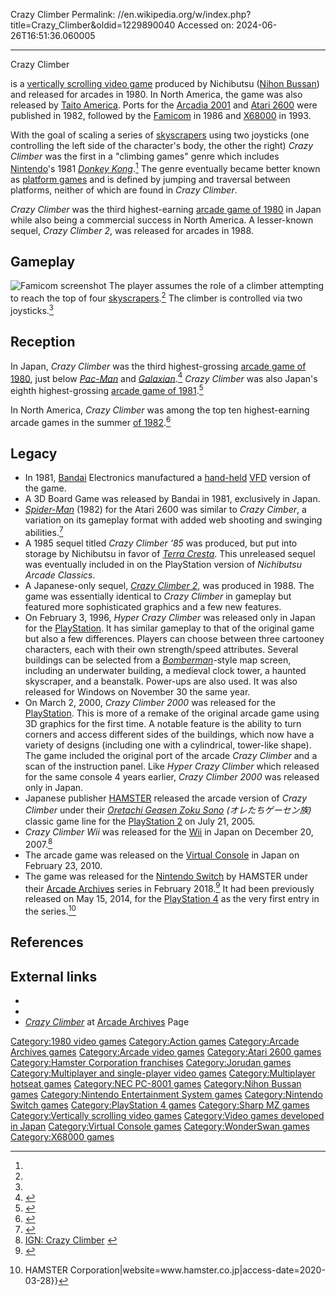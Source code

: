 Crazy Climber
Permalink: //en.wikipedia.org/w/index.php?title=Crazy_Climber&oldid=1229890040
Accessed on: 2024-06-26T16:51:36.060005



------
Crazy Climber
{{Short description|1980 video game}}
{{Infobox video game
| title = Crazy Climber
| image = Crazy-climber-flyer.jpg
| caption = Arcade flyer
| developer = Jorudan
| publisher = '''Arcade''' {{vgrelease|WW|[[Nichibutsu]]<ref name="EU">{{cite web |title=Video Game Flyers: Crazy Climber, Nichibutsu (EU) |url=https://flyers.arcade-museum.com/?page=thumbs&db=videodb&id=5277 |website=The Arcade Flyer Archive |access-date=13 May 2021}}</ref><ref name="NA">{{cite web |title=Video Game Flyers: Crazy Climber, Nichibutsu (NA) |url=https://flyers.arcade-museum.com/?page=thumbs&db=videodb&id=4079 |website=The Arcade Flyer Archive |access-date=8 August 2021}}</ref>|NA|[[Taito|Taito America]]}} '''Ports''' <br> [[Hamster Corporation|HAMSTER Corporation]]<br>[[Atari, Inc.]] (2600)
| designer = Shigeki Fujiwara
| composer = Kenji Yoshida (Famicom)<ref>{{Cite web|url=http://www.vgmpf.com/Wiki/index.php?title=Game_Credits:_C|title = Game Credits: C - Video Game Music Preservation Foundation Wiki}}</ref>
| platforms = [[Arcade video game|Arcade]], [[Arcadia 2001]], [[Atari&nbsp;2600]], [[Nintendo Entertainment System|Famicom]], [[X68000]]
| release = '''Arcade''' {{vgrelease|JP|[[1980 in video gaming|October 1980]]<ref>{{Cite book |url=https://books.google.com/books?id=na0mckLsniAC&pg=PA152 |title=Official Gazette of the United States Patent and Trademark Office: Trademarks |date=1983 |publisher=U.S. Department of Commerce, Patent and Trademark Office |volume=1030 |pages=152 |issue=2}}</ref><ref name="Akagi">{{cite book |last1=Akagi |first1=Masumi |title=アーケードTVゲームリスト国内•海外編(1971-2005) |trans-title=Arcade TV Game List: Domestic • Overseas Edition (1971-2005) |date=13 October 2006 |publisher=Amusement News Agency |language=ja |location=Japan |isbn=978-4990251215 |page=55 |url=https://archive.org/details/ArcadeGameList1971-2005/page/n55}}</ref>|EU|Late 1980<ref name="EU"/>|NA|December 1980<ref>{{cite book |last1=Akagi |first1=Masumi |title=アーケードTVゲームリスト国内•海外編(1971-2005) |trans-title=Arcade TV Game List: Domestic • Overseas Edition (1971-2005) |date=October 13, 2006 |publisher=Amusement News Agency |language=ja |location=Japan |isbn=978-4990251215 |page=127 |url=https://archive.org/details/ArcadeGameList1971-2005/page/n128}}</ref>}} '''Atari 2600''' {{vgrelease|NA|1982<ref>[http://www.gamefaqs.com/atari2600/584657-crazy-climber/data Gamefaqs.com]</ref>}} '''Famicom'''  {{vgrelease|JP|December 26, 1986<ref>[http://www.gamefaqs.com/nes/578352-crazy-climber/data Gamefaqs.com]</ref>}} '''X68000''' {{vgrelease|JP|August 27, 1993<ref>[http://www.gamefaqs.com/x68000/991549-crazy-climber-i-and-ii/data Gamefaqs.com]</ref>}} 
| genre = [[Action game|Action]]
| modes = 1-2 players alternating turns
| arcade system = Crazy Climber<ref>[http://mamedev.org/source/src/mame/drivers/cclimber.c.html Mamedev.org] {{webarchive|url=https://web.archive.org/web/20141027164453/http://mamedev.org/source/src/mame/drivers/cclimber.c.html |date=2014-10-27}}</ref>
}}

{{nihongo|'''''Crazy Climber'''''|クレイジークライマー|Kureijī Kuraimā}} is a [[vertically scrolling video game]] produced by Nichibutsu ([[Nihon Bussan]]) and released for arcades in 1980. In North America, the game was also released by [[Taito|Taito America]]. Ports for the [[Arcadia 2001]] and [[Atari 2600]] were published in 1982, followed by the [[Famicom]] in 1986 and [[X68000]] in 1993.

With the goal of scaling a series of [[skyscraper]]s using two joysticks (one controlling the left side of the character's body, the other the right) ''Crazy Climber'' was the first in a "climbing games" genre which includes [[Nintendo]]'s 1981 ''[[Donkey Kong (arcade game)|Donkey Kong]]''.<ref name=climbing/> The genre eventually became better known as [[platform games]] and is defined by jumping and traversal between platforms, neither of which are found in ''Crazy Climber''.

''Crazy Climber'' was the third highest-earning [[1980 in video games|arcade game of 1980]] in Japan while also being a commercial success in North America. A lesser-known sequel, ''Crazy Climber 2'', was released for arcades in 1988.

==Gameplay==
[[Image:Crazy Climber by Nihon Bussan Co. Ltd.JPG|thumb|left|Famicom screenshot]]
The player assumes the role of a climber attempting to reach the top of four [[skyscraper]]s.<ref name=climbing/> The climber is controlled via two joysticks.<ref name=climbing/>

==Reception==
In Japan, ''Crazy Climber'' was the third highest-grossing [[1980 in video games|arcade game of 1980]], just below ''[[Pac-Man]]'' and ''[[Galaxian]]''.<ref>{{cite magazine|title=ベストスリー 本紙調査 (調査対象1980年) 〜 アーケードゲーム機|trans-title=Best Three Book Survey (Survey Target 1980) ~ Arcade Game Machines|magazine=[[:ja:ゲームマシン|Game Machine]]|issue=159|publisher=[[:ja:アミューズメント通信社|Amusement Press, Inc.]]|date=15 February 1981|page=2|lang=ja|url=https://onitama.tv/gamemachine/pdf/19810215p.pdf#page=2}}</ref> ''Crazy Climber'' was also Japan's eighth highest-grossing [[1981 in video games|arcade game of 1981]].<ref>{{cite magazine|title="Donkey Kong" No.1 Of '81 — ''Game Machine's Survey Of "The Year's Best Three AM Machines"'' —|magazine=[[:ja:ゲームマシン|Game Machine]]|issue=182|publisher=[[:ja:アミューズメント通信社|Amusement Press, Inc.]]|date=15 February 1982|page=30|url=https://onitama.tv/gamemachine/pdf/19820215p.pdf#page=16}}</ref>

In North America, ''Crazy Climber'' was among the top ten highest-earning arcade games in the summer [[1982 in video games|of 1982]].<ref>{{cite book |last1=Cohen |first1=Daniel |title=Video Games |date=1982 |publisher=[[Pocket Books]] |location=New York |isbn=0-671-45872-8 |page=38 |url=https://archive.org/details/book_video_games/page/n44}}</ref>

==Legacy==
* In 1981, [[Bandai]] Electronics manufactured a [[Handheld electronic game|hand-held]] [[Vacuum fluorescent display|VFD]] version of the game.
* A 3D Board Game was released by Bandai in 1981, exclusively in Japan.
* ''[[Spider-Man (1982 video game)|Spider-Man]]'' (1982) for the Atari 2600 was similar to ''Crazy Cimber'', a variation on its gameplay format with added web shooting and swinging abilities.<ref>{{cite magazine |last1=Trost |first1=Mark |title=Spiderman |magazine=[[Electronic Fun with Computers & Games]] |date=February 1983 |volume=1 |issue=4 |pages=58–9 |url=https://archive.org/details/Electronic_Fun_with_Computer_Games_Vol_01_No_04_1983-02_Fun_Games_Publishing_US/page/n57/mode/2up}}</ref>
* A 1985 sequel titled ''Crazy Climber '85'' was produced, but put into storage by Nichibutsu in favor of ''[[Terra Cresta]]''. This unreleased sequel was eventually included in on the PlayStation version of ''Nichibutsu Arcade Classics''.
* A Japanese-only sequel, ''[[Crazy Climber 2]]'', was produced in 1988. The game was essentially identical to ''Crazy Climber'' in gameplay but featured more sophisticated graphics and a few new features.
* On February 3, 1996, ''Hyper Crazy Climber'' was released only in Japan for the [[PlayStation]]. It has similar gameplay to that of the original game but also a few differences. Players can choose between three cartooney characters, each with their own strength/speed attributes. Several buildings can be selected from a [[Bomberman (series)|''Bomberman'']]-style map screen, including an underwater building, a medieval clock tower, a haunted skyscraper, and a beanstalk. Power-ups are also used. It was also released for Windows on November 30 the same year.
* On March 2, 2000, ''Crazy Climber 2000'' was released for the [[PlayStation]]. This is more of a remake of the original arcade game using 3D graphics for the first time. A notable feature is the ability to turn corners and access different sides of the buildings, which now have a variety of designs (including one with a cylindrical, tower-like shape). The game included the original port of the arcade ''Crazy Climber'' and a scan of the instruction panel. Like ''Hyper Crazy Climber'' which released for the same console 4 years earlier, ''Crazy Climber 2000'' was released only in Japan.
* Japanese publisher [[Hamster Corporation|HAMSTER]] released the arcade version of ''Crazy Climber'' under their ''[[Oretachi Geasen Zoku Sono]] (オレたちゲーセン族)'' classic game line for the [[PlayStation 2]] on July 21, 2005.
* ''Crazy Climber Wii'' was released for the [[Wii]] in Japan on December 20, 2007.<ref>[http://au.wii.ign.com/objects/142/14212437.html IGN: Crazy Climber] {{webarchive|url=https://web.archive.org/web/20110713004956/http://au.wii.ign.com/objects/142/14212437.html |date=2011-07-13}}</ref>
* The arcade game was released on the [[Virtual Console]] in Japan on February 23, 2010.
* The game was released for the [[Nintendo Switch]] by HAMSTER under their [[Arcade Archives]] series in February 2018.<ref>{{Cite web|url=http://www.nintendolife.com/news/2020/03/guide_every_arcade_archives_game_on_nintendo_switch_plus_our_top_picks|title=Guide: Every Arcade Archives Game On Nintendo Switch, Plus Our Top Picks|last=Lane|first=Gavin|date=2020-03-13|website=Nintendo Life|language=en-GB|url-status=live|archive-url=https://web.archive.org/web/20200328183806/http://www.nintendolife.com/news/2020/03/guide_every_arcade_archives_game_on_nintendo_switch_plus_our_top_picks |archive-date=2020-03-28 |access-date=2020-03-28}}</ref> It had been previously released on May 15, 2014, for the [[PlayStation 4]] as the very first entry in the series.<ref>{{Cite web|url=http://www.hamster.co.jp/american_hamster/arcadearchives/title_list_aa.htm|title=Arcade Archives {{!}} HAMSTER Corporation|website=www.hamster.co.jp|access-date=2020-03-28}}</ref>

==References==
{{reflist|refs=
<ref name=climbing>{{cite journal|title=The Player's Guide to Climbing Games|journal=Electronic Games|date=January 1983|volume=1|issue=11|page=54|url=https://archive.org/details/Electronic_Games_Volume_01_Number_11_1983-01_Reese_Communications_US/page/n53/mode/2up|access-date=January 21, 2024}}</ref>
}}

==External links==
* {{KLOV game|id=7426}}
* {{atarimania|id=11572}}
* [http://www.hamster.co.jp/american_hamster/arcadearchives/crazyclimber.htm ''Crazy Climber''] at [[Arcade Archives]] Page

[[Category:1980 video games]]
[[Category:Action games]]
[[Category:Arcade Archives games]]
[[Category:Arcade video games]]
[[Category:Atari 2600 games]]
[[Category:Hamster Corporation franchises]]
[[Category:Jorudan games]]
[[Category:Multiplayer and single-player video games]]
[[Category:Multiplayer hotseat games]]
[[Category:NEC PC-8001 games]]
[[Category:Nihon Bussan games]]
[[Category:Nintendo Entertainment System games]]
[[Category:Nintendo Switch games]]
[[Category:PlayStation 4 games]]
[[Category:Sharp MZ games]]
[[Category:Vertically scrolling video games]]
[[Category:Video games developed in Japan]]
[[Category:Virtual Console games]]
[[Category:WonderSwan games]]
[[Category:X68000 games]]